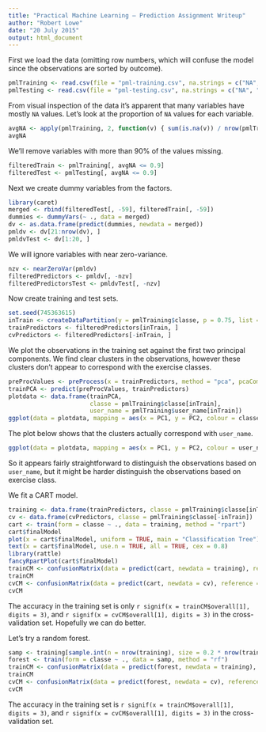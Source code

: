 ```yaml
---
title: "Practical Machine Learning — Prediction Assignment Writeup"
author: "Robert Lowe"
date: "20 July 2015"
output: html_document
---
```


First we load the data (omitting row numbers, which will confuse the model since the observations are sorted by outcome).

```r
pmlTraining <- read.csv(file = "pml-training.csv", na.strings = c("NA", "#DIV/0!"))[, 2:160]
pmlTesting <- read.csv(file = "pml-testing.csv", na.strings = c("NA", "#DIV/0!"))[, 2:160]
```

From visual inspection of the data it's apparent that many variables have mostly `NA` values. Let's look at the proportion of `NA` values for each variable.

```r
avgNA <- apply(pmlTraining, 2, function(v) { sum(is.na(v)) / nrow(pmlTraining)  })
avgNA
```

We'll remove variables with more than 90% of the values missing.

```r
filteredTrain <- pmlTraining[, avgNA <= 0.9]
filteredTest <- pmlTesting[, avgNA <= 0.9]
```

Next we create dummy variables from the factors.

```r
library(caret)
merged <- rbind(filteredTest[, -59], filteredTrain[, -59])
dummies <- dummyVars(~ ., data = merged)
dv <- as.data.frame(predict(dummies, newdata = merged))
pmldv <- dv[21:nrow(dv), ]
pmldvTest <- dv[1:20, ]
```

We will ignore variables with near zero-variance.

```r
nzv <- nearZeroVar(pmldv)
filteredPredictors <- pmldv[, -nzv]
filteredPredictorsTest <- pmldvTest[, -nzv]
```

Now create training and test sets.

```r
set.seed(745363615)
inTrain <- createDataPartition(y = pmlTraining$classe, p = 0.75, list = FALSE)
trainPredictors <- filteredPredictors[inTrain, ]
cvPredictors <- filteredPredictors[-inTrain, ]
```

We plot the observations in the training set against the first two principal components. We find clear clusters in the observations, however these clusters don't appear to correspond with the exercise classes.

```r
preProcValues <- preProcess(x = trainPredictors, method = "pca", pcaComp = 2)
trainPCA <- predict(preProcValues, trainPredictors)
plotdata <- data.frame(trainPCA,
                       classe = pmlTraining$classe[inTrain],
                       user_name = pmlTraining$user_name[inTrain])
ggplot(data = plotdata, mapping = aes(x = PC1, y = PC2, colour = classe)) + geom_point()
```

The plot below shows that the clusters actually correspond with `user_name`.

```r
ggplot(data = plotdata, mapping = aes(x = PC1, y = PC2, colour = user_name)) + geom_point()
```

So it appears fairly straightforward to distinguish the observations based on `user_name`, but it might be harder distinguish the observations based on exercise class.

We fit a CART model.

```r
training <- data.frame(trainPredictors, classe = pmlTraining$classe[inTrain])
cv <- data.frame(cvPredictors, classe = pmlTraining$classe[-inTrain])
cart <- train(form = classe ~ ., data = training, method = "rpart")
cart$finalModel
plot(x = cart$finalModel, uniform = TRUE, main = "Classification Tree")
text(x = cart$finalModel, use.n = TRUE, all = TRUE, cex = 0.8)
library(rattle)
fancyRpartPlot(cart$finalModel)
trainCM <- confusionMatrix(data = predict(cart, newdata = training), reference = training$classe)
trainCM
cvCM <- confusionMatrix(data = predict(cart, newdata = cv), reference = cv$classe)
cvCM
```

The accuracy in the training set is only `r signif(x = trainCM$overall[1], digits = 3)`, and `r signif(x = cvCM$overall[1], digits = 3)` in the cross-validation set. Hopefully we can do better.

Let's try a random forest.

```r
samp <- training[sample.int(n = nrow(training), size = 0.2 * nrow(training)), ]
forest <- train(form = classe ~ ., data = samp, method = "rf")
trainCM <- confusionMatrix(data = predict(forest, newdata = training), reference = training$classe)
trainCM
cvCM <- confusionMatrix(data = predict(forest, newdata = cv), reference = cv$classe)
cvCM
```

The accuracy in the training set is `r signif(x = trainCM$overall[1], digits = 3)`, and `r signif(x = cvCM$overall[1], digits = 3)` in the cross-validation set.

